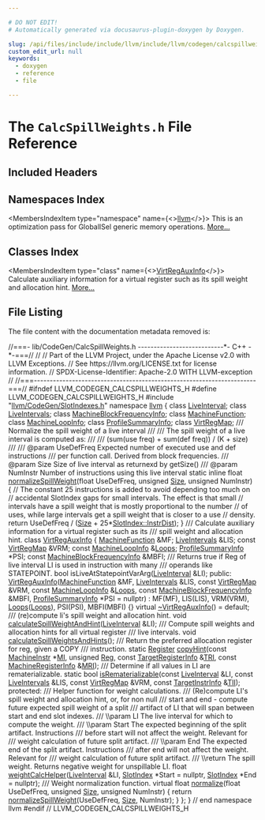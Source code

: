 ```yaml
---

# DO NOT EDIT!
# Automatically generated via docusaurus-plugin-doxygen by Doxygen.

slug: /api/files/include/include/llvm/include/llvm/codegen/calcspillweights-h
custom_edit_url: null
keywords:
  - doxygen
  - reference
  - file

---
```





# The `CalcSpillWeights.h` File Reference

<DoxygenPage pluginConfig={pluginConfig}>



## Included Headers

<IncludesList>
<IncludesListItem
  filePath="llvm/CodeGen/SlotIndexes.h"
  permalink="/docs/api/files/include/include/llvm/include/llvm/codegen/slotindexes-h"
  isLocal="true" />
</IncludesList>

## Namespaces Index

<MembersIndex>

<MembersIndexItem
  type="namespace"
  name={<><a href="/docs/api/namespaces/llvm">llvm</a></>}>
This is an optimization pass for GlobalISel generic memory operations. <a href="/docs/api/namespaces/llvm/#details">More...</a>
</MembersIndexItem>

</MembersIndex>

## Classes Index

<MembersIndex>

<MembersIndexItem
  type="class"
  name={<><a href="/docs/api/classes/llvm/virtregauxinfo">VirtRegAuxInfo</a></>}>
Calculate auxiliary information for a virtual register such as its spill weight and allocation hint. <a href="/docs/api/classes/llvm/virtregauxinfo/#details">More...</a>
</MembersIndexItem>

</MembersIndex>


## File Listing

The file content with the documentation metadata removed is:

<ProgramListing>

<Link id="l00001" /><CodeLine lineNumber="1"><Highlight kind="comment">//===- lib/CodeGen/CalcSpillWeights.h ---------------------------&#42;- C++ -&#42;-===//</Highlight><Highlight kind="normal"></Highlight></CodeLine>
<Link id="l00002" /><CodeLine lineNumber="2"><Highlight kind="normal"></Highlight><Highlight kind="comment">//</Highlight><Highlight kind="normal"></Highlight></CodeLine>
<Link id="l00003" /><CodeLine lineNumber="3"><Highlight kind="normal"></Highlight><Highlight kind="comment">// Part of the LLVM Project, under the Apache License v2.0 with LLVM Exceptions.</Highlight><Highlight kind="normal"></Highlight></CodeLine>
<Link id="l00004" /><CodeLine lineNumber="4"><Highlight kind="normal"></Highlight><Highlight kind="comment">// See https://llvm.org/LICENSE.txt for license information.</Highlight><Highlight kind="normal"></Highlight></CodeLine>
<Link id="l00005" /><CodeLine lineNumber="5"><Highlight kind="normal"></Highlight><Highlight kind="comment">// SPDX-License-Identifier: Apache-2.0 WITH LLVM-exception</Highlight><Highlight kind="normal"></Highlight></CodeLine>
<Link id="l00006" /><CodeLine lineNumber="6"><Highlight kind="normal"></Highlight><Highlight kind="comment">//</Highlight><Highlight kind="normal"></Highlight></CodeLine>
<Link id="l00007" /><CodeLine lineNumber="7"><Highlight kind="normal"></Highlight><Highlight kind="comment">//===----------------------------------------------------------------------===//</Highlight><Highlight kind="normal"></Highlight></CodeLine>
<Link id="l00008" /><CodeLine lineNumber="8"><Highlight kind="normal"></Highlight></CodeLine>
<Link id="l00009" /><CodeLine lineNumber="9"><Highlight kind="normal"></Highlight><Highlight kind="preprocessor">#ifndef LLVM&#95;CODEGEN&#95;CALCSPILLWEIGHTS&#95;H</Highlight><Highlight kind="normal"></Highlight></CodeLine>
<Link id="l00010" /><CodeLine lineNumber="10"><Highlight kind="normal"></Highlight><Highlight kind="preprocessor">#define LLVM&#95;CODEGEN&#95;CALCSPILLWEIGHTS&#95;H</Highlight><Highlight kind="normal"></Highlight></CodeLine>
<Link id="l00011" /><CodeLine lineNumber="11"><Highlight kind="normal"></Highlight></CodeLine>
<Link id="l00012" /><CodeLine lineNumber="12"><Highlight kind="normal"></Highlight><Highlight kind="preprocessor">#include &quot;<a href="/docs/api/files/include/include/llvm/include/llvm/codegen/slotindexes-h">llvm/CodeGen/SlotIndexes.h</a>&quot;</Highlight><Highlight kind="normal"></Highlight></CodeLine>
<Link id="l00013" /><CodeLine lineNumber="13"><Highlight kind="normal"></Highlight></CodeLine>
<Link id="l00014" /><CodeLine lineNumber="14"><Highlight kind="normal"></Highlight><Highlight kind="keyword">namespace </Highlight><Highlight kind="normal"><a href="/docs/api/namespaces/llvm">llvm</a> &#123;</Highlight></CodeLine>
<Link id="l00015" /><CodeLine lineNumber="15"><Highlight kind="normal"></Highlight></CodeLine>
<Link id="l00016" /><CodeLine lineNumber="16"><Highlight kind="normal"></Highlight><Highlight kind="keyword">class </Highlight><Highlight kind="normal"><a href="/docs/api/classes/llvm/liveinterval">LiveInterval</a>;</Highlight></CodeLine>
<Link id="l00017" /><CodeLine lineNumber="17"><Highlight kind="normal"></Highlight><Highlight kind="keyword">class </Highlight><Highlight kind="normal"><a href="/docs/api/classes/llvm/liveintervals">LiveIntervals</a>;</Highlight></CodeLine>
<Link id="l00018" /><CodeLine lineNumber="18"><Highlight kind="normal"></Highlight><Highlight kind="keyword">class </Highlight><Highlight kind="normal"><a href="/docs/api/classes/llvm/machineblockfrequencyinfo">MachineBlockFrequencyInfo</a>;</Highlight></CodeLine>
<Link id="l00019" /><CodeLine lineNumber="19"><Highlight kind="normal"></Highlight><Highlight kind="keyword">class </Highlight><Highlight kind="normal"><a href="/docs/api/classes/llvm/machinefunction">MachineFunction</a>;</Highlight></CodeLine>
<Link id="l00020" /><CodeLine lineNumber="20"><Highlight kind="normal"></Highlight><Highlight kind="keyword">class </Highlight><Highlight kind="normal"><a href="/docs/api/classes/llvm/machineloopinfo">MachineLoopInfo</a>;</Highlight></CodeLine>
<Link id="l00021" /><CodeLine lineNumber="21"><Highlight kind="normal"></Highlight><Highlight kind="keyword">class </Highlight><Highlight kind="normal"><a href="/docs/api/classes/llvm/profilesummaryinfo">ProfileSummaryInfo</a>;</Highlight></CodeLine>
<Link id="l00022" /><CodeLine lineNumber="22"><Highlight kind="normal"></Highlight><Highlight kind="keyword">class </Highlight><Highlight kind="normal"><a href="/docs/api/classes/llvm/virtregmap">VirtRegMap</a>;</Highlight></CodeLine>
<Link id="l00023" /><CodeLine lineNumber="23"><Highlight kind="normal"></Highlight><Highlight kind="comment"></Highlight></CodeLine>
<Link id="l00024" /><CodeLine lineNumber="24"><Highlight kind="comment">  /// Normalize the spill weight of a live interval</Highlight></CodeLine>
<Link id="l00025" /><CodeLine lineNumber="25"><Highlight kind="comment">  ///</Highlight></CodeLine>
<Link id="l00026" /><CodeLine lineNumber="26"><Highlight kind="comment">  /// The spill weight of a live interval is computed as:</Highlight></CodeLine>
<Link id="l00027" /><CodeLine lineNumber="27"><Highlight kind="comment">  ///</Highlight></CodeLine>
<Link id="l00028" /><CodeLine lineNumber="28"><Highlight kind="comment">  ///   (sum(use freq) + sum(def freq)) / (K + size)</Highlight></CodeLine>
<Link id="l00029" /><CodeLine lineNumber="29"><Highlight kind="comment">  ///</Highlight></CodeLine>
<Link id="l00030" /><CodeLine lineNumber="30"><Highlight kind="comment">  /// @param UseDefFreq Expected number of executed use and def instructions</Highlight></CodeLine>
<Link id="l00031" /><CodeLine lineNumber="31"><Highlight kind="comment">  ///                   per function call. Derived from block frequencies.</Highlight></CodeLine>
<Link id="l00032" /><CodeLine lineNumber="32"><Highlight kind="comment">  /// @param Size       Size of live interval as returnexd by getSize()</Highlight></CodeLine>
<Link id="l00033" /><CodeLine lineNumber="33"><Highlight kind="comment">  /// @param NumInstr   Number of instructions using this live interval</Highlight><Highlight kind="normal"></Highlight></CodeLine>
<Link id="l00034" /><CodeLine lineNumber="34" lineLink="/docs/api/namespaces/llvm/#aea0a52847ac687ee3f8d144b248ebae0"><Highlight kind="normal">  </Highlight><Highlight kind="keyword">static</Highlight><Highlight kind="normal"> </Highlight><Highlight kind="keyword">inline</Highlight><Highlight kind="normal"> </Highlight><Highlight kind="keywordtype">float</Highlight><Highlight kind="normal"> <a href="/docs/api/namespaces/llvm/#aea0a52847ac687ee3f8d144b248ebae0">normalizeSpillWeight</a>(</Highlight><Highlight kind="keywordtype">float</Highlight><Highlight kind="normal"> UseDefFreq, </Highlight><Highlight kind="keywordtype">unsigned</Highlight><Highlight kind="normal"> <a href="/docs/api/files/lib/lib/analysis/inlineorder-cpp/#a7ee6f0cb51c3b9056199e9a0001fe8c3a6f6cb72d544962fa333e2e34ce64f719">Size</a>,</Highlight></CodeLine>
<Link id="l00035" /><CodeLine lineNumber="35"><Highlight kind="normal">                                           </Highlight><Highlight kind="keywordtype">unsigned</Highlight><Highlight kind="normal"> NumInstr) &#123;</Highlight></CodeLine>
<Link id="l00036" /><CodeLine lineNumber="36"><Highlight kind="normal">    </Highlight><Highlight kind="comment">// The constant 25 instructions is added to avoid depending too much on</Highlight><Highlight kind="normal"></Highlight></CodeLine>
<Link id="l00037" /><CodeLine lineNumber="37"><Highlight kind="normal">    </Highlight><Highlight kind="comment">// accidental SlotIndex gaps for small intervals. The effect is that small</Highlight><Highlight kind="normal"></Highlight></CodeLine>
<Link id="l00038" /><CodeLine lineNumber="38"><Highlight kind="normal">    </Highlight><Highlight kind="comment">// intervals have a spill weight that is mostly proportional to the number</Highlight><Highlight kind="normal"></Highlight></CodeLine>
<Link id="l00039" /><CodeLine lineNumber="39"><Highlight kind="normal">    </Highlight><Highlight kind="comment">// of uses, while large intervals get a spill weight that is closer to a use</Highlight><Highlight kind="normal"></Highlight></CodeLine>
<Link id="l00040" /><CodeLine lineNumber="40"><Highlight kind="normal">    </Highlight><Highlight kind="comment">// density.</Highlight><Highlight kind="normal"></Highlight></CodeLine>
<Link id="l00041" /><CodeLine lineNumber="41"><Highlight kind="normal">    </Highlight><Highlight kind="keywordflow">return</Highlight><Highlight kind="normal"> UseDefFreq / (<a href="/docs/api/files/lib/lib/analysis/inlineorder-cpp/#a7ee6f0cb51c3b9056199e9a0001fe8c3a6f6cb72d544962fa333e2e34ce64f719">Size</a> + 25&#42;<a href="/docs/api/classes/llvm/slotindex/#a5b8b6416308ea52c3b8712b32764c9fea0d0c291488b64cffb191fda8a4e90ef0">SlotIndex::InstrDist</a>);</Highlight></CodeLine>
<Link id="l00042" /><CodeLine lineNumber="42"><Highlight kind="normal">  &#125;</Highlight></CodeLine>
<Link id="l00043" /><CodeLine lineNumber="43"><Highlight kind="normal"></Highlight><Highlight kind="comment"></Highlight></CodeLine>
<Link id="l00044" /><CodeLine lineNumber="44"><Highlight kind="comment">  /// Calculate auxiliary information for a virtual register such as its</Highlight></CodeLine>
<Link id="l00045" /><CodeLine lineNumber="45"><Highlight kind="comment">  /// spill weight and allocation hint.</Highlight><Highlight kind="normal"></Highlight></CodeLine>
<Link id="l00046" /><CodeLine lineNumber="46" lineLink="/docs/api/classes/llvm/virtregauxinfo"><Highlight kind="normal">  </Highlight><Highlight kind="keyword">class </Highlight><Highlight kind="normal"><a href="/docs/api/classes/llvm/virtregauxinfo/#a67acd36a8a51bb0a789af4c19ff4bb4d">VirtRegAuxInfo</a> &#123;</Highlight></CodeLine>
<Link id="l00047" /><CodeLine lineNumber="47"><Highlight kind="normal">    <a href="/docs/api/classes/llvm/machinefunction">MachineFunction</a> &amp;MF;</Highlight></CodeLine>
<Link id="l00048" /><CodeLine lineNumber="48"><Highlight kind="normal">    <a href="/docs/api/classes/llvm/liveintervals">LiveIntervals</a> &amp;LIS;</Highlight></CodeLine>
<Link id="l00049" /><CodeLine lineNumber="49"><Highlight kind="normal">    </Highlight><Highlight kind="keyword">const</Highlight><Highlight kind="normal"> <a href="/docs/api/classes/llvm/virtregmap">VirtRegMap</a> &amp;VRM;</Highlight></CodeLine>
<Link id="l00050" /><CodeLine lineNumber="50"><Highlight kind="normal">    </Highlight><Highlight kind="keyword">const</Highlight><Highlight kind="normal"> <a href="/docs/api/classes/llvm/machineloopinfo">MachineLoopInfo</a> &amp;<a href="/docs/api/files/lib/lib/target/lib/target/hexagon/hexagonhardwareloops-cpp/#ada7c1594a393ede3ce32602d64d7ddb2">Loops</a>;</Highlight></CodeLine>
<Link id="l00051" /><CodeLine lineNumber="51"><Highlight kind="normal">    <a href="/docs/api/classes/llvm/profilesummaryinfo">ProfileSummaryInfo</a> &#42;PSI;</Highlight></CodeLine>
<Link id="l00052" /><CodeLine lineNumber="52"><Highlight kind="normal">    </Highlight><Highlight kind="keyword">const</Highlight><Highlight kind="normal"> <a href="/docs/api/classes/llvm/machineblockfrequencyinfo">MachineBlockFrequencyInfo</a> &amp;MBFI;</Highlight></CodeLine>
<Link id="l00053" /><CodeLine lineNumber="53"><Highlight kind="normal"></Highlight><Highlight kind="comment"></Highlight></CodeLine>
<Link id="l00054" /><CodeLine lineNumber="54"><Highlight kind="comment">    /// Returns true if Reg of live interval LI is used in instruction with many</Highlight></CodeLine>
<Link id="l00055" /><CodeLine lineNumber="55"><Highlight kind="comment">    /// operands like STATEPOINT.</Highlight><Highlight kind="normal"></Highlight></CodeLine>
<Link id="l00056" /><CodeLine lineNumber="56"><Highlight kind="normal">    </Highlight><Highlight kind="keywordtype">bool</Highlight><Highlight kind="normal"> isLiveAtStatepointVarArg(<a href="/docs/api/classes/llvm/liveinterval">LiveInterval</a> &amp;LI);</Highlight></CodeLine>
<Link id="l00057" /><CodeLine lineNumber="57"><Highlight kind="normal"></Highlight></CodeLine>
<Link id="l00058" /><CodeLine lineNumber="58"><Highlight kind="normal">  </Highlight><Highlight kind="keyword">public</Highlight><Highlight kind="normal">:</Highlight></CodeLine>
<Link id="l00059" /><CodeLine lineNumber="59" lineLink="/docs/api/classes/llvm/virtregauxinfo/#a67acd36a8a51bb0a789af4c19ff4bb4d"><Highlight kind="normal">    <a href="/docs/api/classes/llvm/virtregauxinfo/#a67acd36a8a51bb0a789af4c19ff4bb4d">VirtRegAuxInfo</a>(<a href="/docs/api/classes/llvm/machinefunction">MachineFunction</a> &amp;MF, <a href="/docs/api/classes/llvm/liveintervals">LiveIntervals</a> &amp;LIS,</Highlight></CodeLine>
<Link id="l00060" /><CodeLine lineNumber="60"><Highlight kind="normal">                   </Highlight><Highlight kind="keyword">const</Highlight><Highlight kind="normal"> <a href="/docs/api/classes/llvm/virtregmap">VirtRegMap</a> &amp;VRM, </Highlight><Highlight kind="keyword">const</Highlight><Highlight kind="normal"> <a href="/docs/api/classes/llvm/machineloopinfo">MachineLoopInfo</a> &amp;<a href="/docs/api/files/lib/lib/target/lib/target/hexagon/hexagonhardwareloops-cpp/#ada7c1594a393ede3ce32602d64d7ddb2">Loops</a>,</Highlight></CodeLine>
<Link id="l00061" /><CodeLine lineNumber="61"><Highlight kind="normal">                   </Highlight><Highlight kind="keyword">const</Highlight><Highlight kind="normal"> <a href="/docs/api/classes/llvm/machineblockfrequencyinfo">MachineBlockFrequencyInfo</a> &amp;MBFI,</Highlight></CodeLine>
<Link id="l00062" /><CodeLine lineNumber="62"><Highlight kind="normal">                   <a href="/docs/api/classes/llvm/profilesummaryinfo">ProfileSummaryInfo</a> &#42;PSI = </Highlight><Highlight kind="keyword">nullptr</Highlight><Highlight kind="normal">)</Highlight></CodeLine>
<Link id="l00063" /><CodeLine lineNumber="63"><Highlight kind="normal">        : MF(MF), LIS(LIS), VRM(VRM), <a href="/docs/api/files/lib/lib/target/lib/target/hexagon/hexagonhardwareloops-cpp/#ada7c1594a393ede3ce32602d64d7ddb2">Loops</a>(<a href="/docs/api/files/lib/lib/target/lib/target/hexagon/hexagonhardwareloops-cpp/#ada7c1594a393ede3ce32602d64d7ddb2">Loops</a>), PSI(PSI), MBFI(MBFI) &#123;&#125;</Highlight></CodeLine>
<Link id="l00064" /><CodeLine lineNumber="64"><Highlight kind="normal"></Highlight></CodeLine>
<Link id="l00065" /><CodeLine lineNumber="65" lineLink="/docs/api/classes/llvm/virtregauxinfo/#a19fbb56f62d9686fea21da81ee193de5"><Highlight kind="normal">    </Highlight><Highlight kind="keyword">virtual</Highlight><Highlight kind="normal"> <a href="/docs/api/classes/llvm/virtregauxinfo/#a19fbb56f62d9686fea21da81ee193de5">~VirtRegAuxInfo</a>() = </Highlight><Highlight kind="keywordflow">default</Highlight><Highlight kind="normal">;</Highlight></CodeLine>
<Link id="l00066" /><CodeLine lineNumber="66"><Highlight kind="normal"></Highlight><Highlight kind="comment"></Highlight></CodeLine>
<Link id="l00067" /><CodeLine lineNumber="67"><Highlight kind="comment">    /// (re)compute li&#39;s spill weight and allocation hint.</Highlight><Highlight kind="normal"></Highlight></CodeLine>
<Link id="l00068" /><CodeLine lineNumber="68"><Highlight kind="normal">    </Highlight><Highlight kind="keywordtype">void</Highlight><Highlight kind="normal"> <a href="/docs/api/classes/llvm/virtregauxinfo/#ab388ef162b7c6b9061678583f9fd0f16">calculateSpillWeightAndHint</a>(<a href="/docs/api/classes/llvm/liveinterval">LiveInterval</a> &amp;LI);</Highlight></CodeLine>
<Link id="l00069" /><CodeLine lineNumber="69"><Highlight kind="normal"></Highlight><Highlight kind="comment"></Highlight></CodeLine>
<Link id="l00070" /><CodeLine lineNumber="70"><Highlight kind="comment">    /// Compute spill weights and allocation hints for all virtual register</Highlight></CodeLine>
<Link id="l00071" /><CodeLine lineNumber="71"><Highlight kind="comment">    /// live intervals.</Highlight><Highlight kind="normal"></Highlight></CodeLine>
<Link id="l00072" /><CodeLine lineNumber="72"><Highlight kind="normal">    </Highlight><Highlight kind="keywordtype">void</Highlight><Highlight kind="normal"> <a href="/docs/api/classes/llvm/virtregauxinfo/#a394261440649abcae4183f645af90a6d">calculateSpillWeightsAndHints</a>();</Highlight></CodeLine>
<Link id="l00073" /><CodeLine lineNumber="73"><Highlight kind="normal"></Highlight><Highlight kind="comment"></Highlight></CodeLine>
<Link id="l00074" /><CodeLine lineNumber="74"><Highlight kind="comment">    /// Return the preferred allocation register for reg, given a COPY</Highlight></CodeLine>
<Link id="l00075" /><CodeLine lineNumber="75"><Highlight kind="comment">    /// instruction.</Highlight><Highlight kind="normal"></Highlight></CodeLine>
<Link id="l00076" /><CodeLine lineNumber="76"><Highlight kind="normal">    </Highlight><Highlight kind="keyword">static</Highlight><Highlight kind="normal"> <a href="/docs/api/classes/llvm/register">Register</a> <a href="/docs/api/classes/llvm/virtregauxinfo/#a01fce66601f12ad1b3bd219ff02c3426">copyHint</a>(</Highlight><Highlight kind="keyword">const</Highlight><Highlight kind="normal"> <a href="/docs/api/classes/llvm/machineinstr">MachineInstr</a> &#42;<a href="/docs/api/files/lib/lib/codegen/lib/codegen/globalisel/irtranslator-cpp/#abe44dfdea65b4f7e11e0a608ab708b76">MI</a>, </Highlight><Highlight kind="keywordtype">unsigned</Highlight><Highlight kind="normal"> <a href="/docs/api/files/lib/lib/codegen/machinesink-cpp/#a359e1ff26f6d466d927a61aae45b05c3">Reg</a>,</Highlight></CodeLine>
<Link id="l00077" /><CodeLine lineNumber="77"><Highlight kind="normal">                             </Highlight><Highlight kind="keyword">const</Highlight><Highlight kind="normal"> <a href="/docs/api/classes/llvm/targetregisterinfo">TargetRegisterInfo</a> &amp;<a href="/docs/api/files/lib/lib/codegen/machinesink-cpp/#a0f36ed1bc17fc1aa97fe291c439a0698">TRI</a>,</Highlight></CodeLine>
<Link id="l00078" /><CodeLine lineNumber="78"><Highlight kind="normal">                             </Highlight><Highlight kind="keyword">const</Highlight><Highlight kind="normal"> <a href="/docs/api/classes/llvm/machineregisterinfo">MachineRegisterInfo</a> &amp;<a href="/docs/api/files/lib/lib/target/lib/target/aarch64/aarch64advsimdscalarpass-cpp/#aacd2ab195054a3e6a74bfbb9d5d571c8">MRI</a>);</Highlight></CodeLine>
<Link id="l00079" /><CodeLine lineNumber="79"><Highlight kind="normal"></Highlight><Highlight kind="comment"></Highlight></CodeLine>
<Link id="l00080" /><CodeLine lineNumber="80"><Highlight kind="comment">    /// Determine if all values in LI are rematerializable.</Highlight><Highlight kind="normal"></Highlight></CodeLine>
<Link id="l00081" /><CodeLine lineNumber="81"><Highlight kind="normal">    </Highlight><Highlight kind="keyword">static</Highlight><Highlight kind="normal"> </Highlight><Highlight kind="keywordtype">bool</Highlight><Highlight kind="normal"> <a href="/docs/api/classes/llvm/virtregauxinfo/#a9e4d1b2ff6c306576d8ffa9922fa8ba3">isRematerializable</a>(</Highlight><Highlight kind="keyword">const</Highlight><Highlight kind="normal"> <a href="/docs/api/classes/llvm/liveinterval">LiveInterval</a> &amp;LI,</Highlight></CodeLine>
<Link id="l00082" /><CodeLine lineNumber="82"><Highlight kind="normal">                                   </Highlight><Highlight kind="keyword">const</Highlight><Highlight kind="normal"> <a href="/docs/api/classes/llvm/liveintervals">LiveIntervals</a> &amp;LIS,</Highlight></CodeLine>
<Link id="l00083" /><CodeLine lineNumber="83"><Highlight kind="normal">                                   </Highlight><Highlight kind="keyword">const</Highlight><Highlight kind="normal"> <a href="/docs/api/classes/llvm/virtregmap">VirtRegMap</a> &amp;VRM,</Highlight></CodeLine>
<Link id="l00084" /><CodeLine lineNumber="84"><Highlight kind="normal">                                   </Highlight><Highlight kind="keyword">const</Highlight><Highlight kind="normal"> <a href="/docs/api/classes/llvm/targetinstrinfo">TargetInstrInfo</a> &amp;<a href="/docs/api/files/lib/lib/target/lib/target/hexagon/hexagoncopytocombine-cpp/#a1d40004718218dbdf06b496766299101">TII</a>);</Highlight></CodeLine>
<Link id="l00085" /><CodeLine lineNumber="85"><Highlight kind="normal"></Highlight></CodeLine>
<Link id="l00086" /><CodeLine lineNumber="86"><Highlight kind="normal">  </Highlight><Highlight kind="keyword">protected</Highlight><Highlight kind="normal">:</Highlight><Highlight kind="comment"></Highlight></CodeLine>
<Link id="l00087" /><CodeLine lineNumber="87"><Highlight kind="comment">    /// Helper function for weight calculations.</Highlight></CodeLine>
<Link id="l00088" /><CodeLine lineNumber="88"><Highlight kind="comment">    /// (Re)compute LI&#39;s spill weight and allocation hint, or, for non null</Highlight></CodeLine>
<Link id="l00089" /><CodeLine lineNumber="89"><Highlight kind="comment">    /// start and end - compute future expected spill weight of a split</Highlight></CodeLine>
<Link id="l00090" /><CodeLine lineNumber="90"><Highlight kind="comment">    /// artifact of LI that will span between start and end slot indexes.</Highlight></CodeLine>
<Link id="l00091" /><CodeLine lineNumber="91"><Highlight kind="comment">    /// \\param LI     The live interval for which to compute the weight.</Highlight></CodeLine>
<Link id="l00092" /><CodeLine lineNumber="92"><Highlight kind="comment">    /// \\param Start  The expected beginning of the split artifact. Instructions</Highlight></CodeLine>
<Link id="l00093" /><CodeLine lineNumber="93"><Highlight kind="comment">    ///               before start will not affect the weight. Relevant for</Highlight></CodeLine>
<Link id="l00094" /><CodeLine lineNumber="94"><Highlight kind="comment">    ///               weight calculation of future split artifact.</Highlight></CodeLine>
<Link id="l00095" /><CodeLine lineNumber="95"><Highlight kind="comment">    /// \\param End    The expected end of the split artifact. Instructions</Highlight></CodeLine>
<Link id="l00096" /><CodeLine lineNumber="96"><Highlight kind="comment">    ///               after end will not affect the weight. Relevant for</Highlight></CodeLine>
<Link id="l00097" /><CodeLine lineNumber="97"><Highlight kind="comment">    ///               weight calculation of future split artifact.</Highlight></CodeLine>
<Link id="l00098" /><CodeLine lineNumber="98"><Highlight kind="comment">    /// \\return The spill weight. Returns negative weight for unspillable LI.</Highlight><Highlight kind="normal"></Highlight></CodeLine>
<Link id="l00099" /><CodeLine lineNumber="99"><Highlight kind="normal">    </Highlight><Highlight kind="keywordtype">float</Highlight><Highlight kind="normal"> <a href="/docs/api/classes/llvm/virtregauxinfo/#a137403167e291d2e011441ce02d51898">weightCalcHelper</a>(<a href="/docs/api/classes/llvm/liveinterval">LiveInterval</a> &amp;LI, <a href="/docs/api/classes/llvm/slotindex">SlotIndex</a> &#42;Start = </Highlight><Highlight kind="keyword">nullptr</Highlight><Highlight kind="normal">,</Highlight></CodeLine>
<Link id="l00100" /><CodeLine lineNumber="100"><Highlight kind="normal">                           <a href="/docs/api/classes/llvm/slotindex">SlotIndex</a> &#42;End = </Highlight><Highlight kind="keyword">nullptr</Highlight><Highlight kind="normal">);</Highlight></CodeLine>
<Link id="l00101" /><CodeLine lineNumber="101"><Highlight kind="normal"></Highlight><Highlight kind="comment"></Highlight></CodeLine>
<Link id="l00102" /><CodeLine lineNumber="102"><Highlight kind="comment">    /// Weight normalization function.</Highlight><Highlight kind="normal"></Highlight></CodeLine>
<Link id="l00103" /><CodeLine lineNumber="103" lineLink="/docs/api/classes/llvm/virtregauxinfo/#a8dde429a6e275bf6f6618f659c5be4b7"><Highlight kind="normal">    </Highlight><Highlight kind="keyword">virtual</Highlight><Highlight kind="normal"> </Highlight><Highlight kind="keywordtype">float</Highlight><Highlight kind="normal"> <a href="/docs/api/classes/llvm/virtregauxinfo/#a8dde429a6e275bf6f6618f659c5be4b7">normalize</a>(</Highlight><Highlight kind="keywordtype">float</Highlight><Highlight kind="normal"> UseDefFreq, </Highlight><Highlight kind="keywordtype">unsigned</Highlight><Highlight kind="normal"> <a href="/docs/api/files/lib/lib/analysis/inlineorder-cpp/#a7ee6f0cb51c3b9056199e9a0001fe8c3a6f6cb72d544962fa333e2e34ce64f719">Size</a>,</Highlight></CodeLine>
<Link id="l00104" /><CodeLine lineNumber="104"><Highlight kind="normal">                            </Highlight><Highlight kind="keywordtype">unsigned</Highlight><Highlight kind="normal"> NumInstr) &#123;</Highlight></CodeLine>
<Link id="l00105" /><CodeLine lineNumber="105"><Highlight kind="normal">      </Highlight><Highlight kind="keywordflow">return</Highlight><Highlight kind="normal"> <a href="/docs/api/namespaces/llvm/#aea0a52847ac687ee3f8d144b248ebae0">normalizeSpillWeight</a>(UseDefFreq, <a href="/docs/api/files/lib/lib/analysis/inlineorder-cpp/#a7ee6f0cb51c3b9056199e9a0001fe8c3a6f6cb72d544962fa333e2e34ce64f719">Size</a>, NumInstr);</Highlight></CodeLine>
<Link id="l00106" /><CodeLine lineNumber="106"><Highlight kind="normal">    &#125;</Highlight></CodeLine>
<Link id="l00107" /><CodeLine lineNumber="107"><Highlight kind="normal">  &#125;;</Highlight></CodeLine>
<Link id="l00108" /><CodeLine lineNumber="108"><Highlight kind="normal">&#125; </Highlight><Highlight kind="comment">// end namespace llvm</Highlight><Highlight kind="normal"></Highlight></CodeLine>
<Link id="l00109" /><CodeLine lineNumber="109"><Highlight kind="normal"></Highlight></CodeLine>
<Link id="l00110" /><CodeLine lineNumber="110"><Highlight kind="normal"></Highlight><Highlight kind="preprocessor">#endif </Highlight><Highlight kind="comment">// LLVM&#95;CODEGEN&#95;CALCSPILLWEIGHTS&#95;H</Highlight><Highlight kind="normal"></Highlight></CodeLine>

</ProgramListing>

</DoxygenPage>
